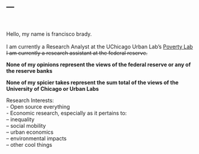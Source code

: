 ---
---
  <br>
  <br>
  Hello, my name is francisco brady.  
  <br>
  I am currently a Research Analyst at the UChicago Urban Lab's [Poverty Lab](https://urbanlabs.uchicago.edu/labs/poverty)  
  ~~I am currently a research assistant at the federal reserve.~~


**None of my opinions represent the views of the federal reserve or any of the reserve banks**  

**None of my spicier takes represent the sum total of the views of the University of Chicago or Urban Labs**

Research Interests:  
- Open source everything  
- Economic research, especially as it pertains to:  
-- inequality  
-- social mobility  
-- urban economics  
-- environmental impacts  
-- other cool things
